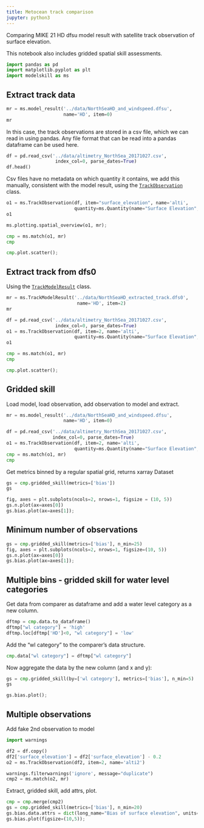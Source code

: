 ```yaml
---
title: Metocean track comparison
jupyter: python3
---
```



Comparing MIKE 21 HD dfsu model result with satellite track observation of surface elevation. 

This notebook also includes gridded spatial skill assessments. 


```python
import pandas as pd
import matplotlib.pyplot as plt
import modelskill as ms
```

## Extract track data

```python
mr = ms.model_result('../data/NorthSeaHD_and_windspeed.dfsu',
                     name='HD', item=0)
mr
```

In this case, the track observations are stored in a csv file, which we can read in using pandas.
Any file format that can be read into a pandas dataframe can be used here.

```python
df = pd.read_csv('../data/altimetry_NorthSea_20171027.csv',
                  index_col=0, parse_dates=True)
df.head()
```

Csv files have no metadata on which quantity it contains, we add this manually, consistent with the model result, using the [`TrackObservation`](`modelskill.TrackObservation`) class.

```python
o1 = ms.TrackObservation(df, item="surface_elevation", name='alti',
                         quantity=ms.Quantity(name="Surface Elevation", unit="meter")) 
o1
```

```python
ms.plotting.spatial_overview(o1, mr);
```

```python
cmp = ms.match(o1, mr)
cmp
```

```python
cmp.plot.scatter();
```

## Extract track from dfs0

Using the [`TrackModelResult`](`modelskill.TrackModelResult`) class.

```python
mr = ms.TrackModelResult('../data/NorthSeaHD_extracted_track.dfs0',
                          name='HD', item=2)
mr
```

```python
df = pd.read_csv('../data/altimetry_NorthSea_20171027.csv',
                  index_col=0, parse_dates=True)
o1 = ms.TrackObservation(df, item=2, name='alti',
                         quantity=ms.Quantity(name="Surface Elevation", unit="meter"))
o1
```

```python
cmp = ms.match(o1, mr)
cmp
```

```python
cmp.plot.scatter();
```

## Gridded skill

Load model, load observation, add observation to model and extract.

```python
mr = ms.model_result('../data/NorthSeaHD_and_windspeed.dfsu',
                     name='HD', item=0)

df = pd.read_csv('../data/altimetry_NorthSea_20171027.csv',
                 index_col=0, parse_dates=True)
o1 = ms.TrackObservation(df, item=2, name='alti',
                         quantity=ms.Quantity(name="Surface Elevation", unit="meter"))
cmp = ms.match(o1, mr)
cmp
```

Get metrics binned by a regular spatial grid, returns xarray Dataset

```python
gs = cmp.gridded_skill(metrics=['bias'])
gs
```

```python
fig, axes = plt.subplots(ncols=2, nrows=1, figsize = (10, 5))
gs.n.plot(ax=axes[0])
gs.bias.plot(ax=axes[1]);
```

## Minimum number of observations

```python
gs = cmp.gridded_skill(metrics=['bias'], n_min=25)
fig, axes = plt.subplots(ncols=2, nrows=1, figsize=(10, 5))
gs.n.plot(ax=axes[0])
gs.bias.plot(ax=axes[1]);
```

## Multiple bins - gridded skill for water level categories

Get data from comparer as dataframe and add a water level category as a new column.

```python
dftmp = cmp.data.to_dataframe()
dftmp["wl category"] = 'high'
dftmp.loc[dftmp['HD']<0, "wl category"] = 'low'
```

Add the "wl category" to the comparer's data structure.

```python
cmp.data["wl category"] = dftmp["wl category"]
```

Now aggregate the data by the new column (and x and y):

```python
gs = cmp.gridded_skill(by=['wl category'], metrics=['bias'], n_min=5)
gs
```

```python
gs.bias.plot();
```

## Multiple observations

Add fake 2nd observation to model

```python
import warnings

df2 = df.copy()
df2['surface_elevation'] = df2['surface_elevation'] - 0.2
o2 = ms.TrackObservation(df2, item=2, name='alti2')

warnings.filterwarnings('ignore', message="duplicate")
cmp2 = ms.match(o2, mr)
```

Extract, gridded skill, add attrs, plot.

```python
cmp = cmp.merge(cmp2)
gs = cmp.gridded_skill(metrics=['bias'], n_min=20)
gs.bias.data.attrs = dict(long_name="Bias of surface elevation", units="m")
gs.bias.plot(figsize=(10,5));
```

